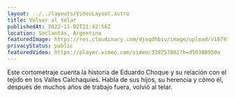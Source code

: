 ```yaml
---
layout: ../../layouts/VideoLayout.astro
title: Volver al telar
publishedAt: 2022-11-02T21:42:56Z
location: Seclantás, Argentina
featuredImage: https://res.cloudinary.com/djoqdhbiv/image/upload/v1679707878/web/Tramas/Tradici%C3%B3n%20Telera/Volver-al-Telar-portada_hgfytj.webp
privacyStatus: public
featuredVideo: https://player.vimeo.com/video/339257802?h=d50388950a
---
```


Este cortometraje cuenta la historia de Eduardo Choque y su relación con el tejido en los Valles Calchaquíes. Habla de sus hijos, su herencia y cómo él, después de muchos años de trabajo fuera, volvió al telar.